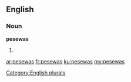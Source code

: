 ==English==

===Noun===
'''pesewas'''

# {{plural of|pesewa}}

[[Category:English plurals]]

[[ar:pesewas]]
[[fr:pesewas]]
[[ku:pesewas]]
[[my:pesewas]]
